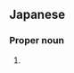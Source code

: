 ==Japanese==
{{ja-kanjitab|やす|い}}

===Proper noun===
{{ja-pos|やすい|proper}}

# {{surname|lang=ja|sort=やすい}}